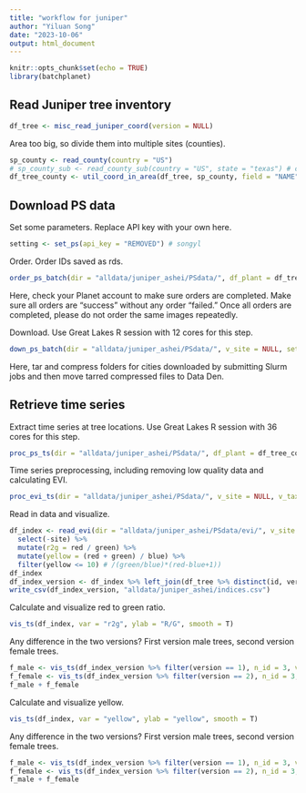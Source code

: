 ```yaml
---
title: "workflow for juniper"
author: "Yiluan Song"
date: "2023-10-06"
output: html_document
---
```


```r
knitr::opts_chunk$set(echo = TRUE)
library(batchplanet)
```

## Read Juniper tree inventory

```r
df_tree <- misc_read_juniper_coord(version = NULL)
```

Area too big, so divide them into multiple sites (counties).
```r
sp_county <- read_county(country = "US")
# sp_county_sub <- read_county_sub(country = "US", state = "texas") # county subdivision not used
df_tree_county <- util_coord_in_area(df_tree, sp_county, field = "NAME")
```

## Download PS data
Set some parameters. Replace API key with your own here.
```r
setting <- set_ps(api_key = "REMOVED") # songyl
```

Order. Order IDs saved as rds.
```r
order_ps_batch(dir = "alldata/juniper_ashei/PSdata/", df_plant = df_tree_county, v_site = NULL, setting = setting)
```

Here, check your Planet account to make sure orders are completed. Make sure all orders are "success" without any order "failed." Once all orders are completed, please do not order the same images repeatedly.

Download. Use Great Lakes R session with 12 cores for this step.
```r
down_ps_batch(dir = "alldata/juniper_ashei/PSdata/", v_site = NULL, setting = setting)
```
Here, tar and compress folders for cities downloaded by submitting Slurm jobs and then move tarred compressed files to Data Den.

## Retrieve time series

Extract time series at tree locations. Use Great Lakes R session with 36 cores for this step.
```r
proc_ps_ts(dir = "alldata/juniper_ashei/PSdata/", df_plant = df_tree_county, v_site = NULL, v_taxa = "Juniper ashei")
```

Time series preprocessing, including removing low quality data and calculating EVI.
```r
proc_evi_ts(dir = "alldata/juniper_ashei/PSdata/", v_site = NULL, v_taxa = "Juniper ashei")
```

Read in data and visualize.
```r
df_index <- read_evi(dir = "alldata/juniper_ashei/PSdata/evi/", v_site = NULL, v_taxa = "Juniper ashei") %>%
  select(-site) %>%
  mutate(r2g = red / green) %>%
  mutate(yellow = (red + green) / blue) %>%
  filter(yellow <= 10) # /(green/blue)*(red-blue+1))
df_index
df_index_version <- df_index %>% left_join(df_tree %>% distinct(id, version))
write_csv(df_index_version, "alldata/juniper_ashei/indices.csv")
```

Calculate and visualize red to green ratio.
```r
vis_ts(df_index, var = "r2g", ylab = "R/G", smooth = T)
```

Any difference in the two versions? First version male trees, second version female trees.
```r
f_male <- vis_ts(df_index_version %>% filter(version == 1), n_id = 3, var = "r2g", ylab = "R/G", smooth = T, seed = 2)
f_female <- vis_ts(df_index_version %>% filter(version == 2), n_id = 3, var = "r2g", ylab = "R/G", smooth = T, seed = 2)
f_male + f_female
```

Calculate and visualize yellow.
```r
vis_ts(df_index, var = "yellow", ylab = "yellow", smooth = T)
```

Any difference in the two versions? First version male trees, second version female trees.
```r
f_male <- vis_ts(df_index_version %>% filter(version == 1), n_id = 3, var = "yellow", ylab = "yellow", smooth = T, seed = NULL)
f_female <- vis_ts(df_index_version %>% filter(version == 2), n_id = 3, var = "yellow", ylab = "yellow", smooth = T, seed = NULL)
f_male + f_female
```
